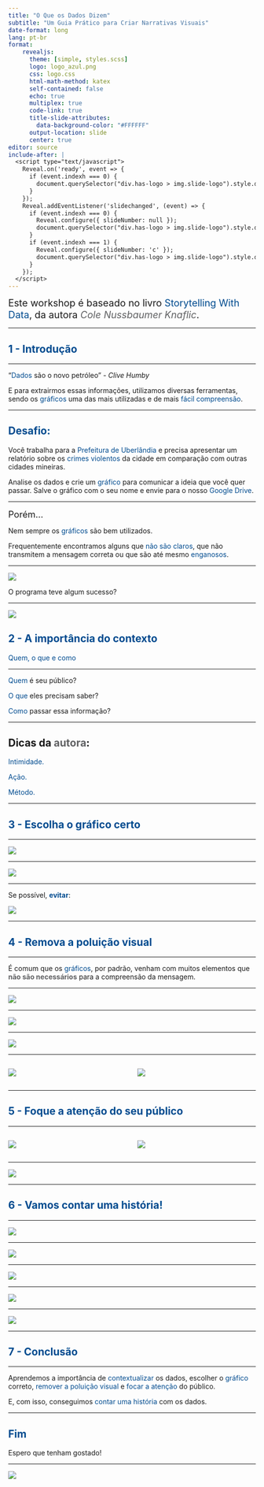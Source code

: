 ```yaml
---
title: "O Que os Dados Dizem"  
subtitle: "Um Guia Prático para Criar Narrativas Visuais"  
date-format: long  
lang: pt-br  
format:  
    revealjs:  
      theme: [simple, styles.scss]  
      logo: logo_azul.png  
      css: logo.css  
      html-math-method: katex  
      self-contained: false  
      echo: true  
      multiplex: true  
      code-link: true  
      title-slide-attributes:  
        data-background-color: "#FFFFFF"  
      output-location: slide  
      center: true  
editor: source  
include-after: |
  <script type="text/javascript">
    Reveal.on('ready', event => {
      if (event.indexh === 0) {
        document.querySelector("div.has-logo > img.slide-logo").style.display = "none";
      }
    });
    Reveal.addEventListener('slidechanged', (event) => {
      if (event.indexh === 0) {
        Reveal.configure({ slideNumber: null });
        document.querySelector("div.has-logo > img.slide-logo").style.display = "none";
      }
      if (event.indexh === 1) { 
        Reveal.configure({ slideNumber: 'c' });
        document.querySelector("div.has-logo > img.slide-logo").style.display = null;
      }
    });
  </script>
---
```


<span style="font-size: 1.4em;">Este workshop é baseado no livro <span style="color:#004B8F">Storytelling With Data</span>, da autora <span style="color:#606163">*Cole Nussbaumer Knaflic*</span>.</span>  

---

## <span style="color:#004B8F">1 - Introdução</span>  

---

"<span style='color:#004B8F'>Dados</span> são o novo petróleo" - *Clive Humby*  

::: {.fragment}  
E para extrairmos essas informações, utilizamos diversas ferramentas, sendo os <span style="color:#004B8F">gráficos</span> uma das mais utilizadas e de mais <span style='color:#004B8F'>fácil compreensão</span>.  
:::  

---

## <span style='color:#004B8F'>Desafio:</span> 

Você trabalha para a <span style='color:#004B8F'>Prefeitura de Uberlândia</span>  e precisa apresentar um relatório sobre os <span style='color:#004B8F'>crimes violentos</span>  da cidade em comparação com outras cidades mineiras. 

Analise os dados e crie um <span style='color:#004B8F'>gráfico</span> para comunicar a ideia que você quer passar.
Salve o gráfico com o seu nome e envie para o nosso <span style='color:#004B8F'>Google Drive</span>.

---

<span style="font-size: 1.3em;">Porém...</span>  

::: {.fragment}  
Nem sempre os <span style='color:#004B8F'>gráficos</span> são bem utilizados.  

Frequentemente encontramos alguns que <span style='color:#004B8F'>não são claros</span>, que não transmitem a mensagem correta ou que são até mesmo <span style='color:#004B8F'>enganosos</span>.  
:::  

---

![](exp_1.png){fig-aling="center"}

::: {.fragment}  
O programa teve algum sucesso?  
:::  

---

![](exp_1_melhorado.png){fig-align="center"}

## <span style="color:#004B8F">2 - A importância do contexto</span>  
<span style="color:#004B8F">Quem, o que e como</span>  

---

<span style="color:#004B8F">Quem</span> é seu público?  

::: {.fragment}  
<span style="color:#004B8F">O que</span> eles precisam saber?  
:::  

::: {.fragment}  
<span style="color:#004B8F">Como</span> passar essa informação?  
:::  

---

## Dicas da <span style="color:#606163">autora</span>:  

<span style="color:#004B8F">Intimidade.</span>  

<span style="color:#004B8F">Ação.</span>  

<span style="color:#004B8F">Método.</span>  

---

## <span style="color:#004B8F">3 - Escolha o gráfico certo</span>  

---

![](graphs.png){fig-aling="center"}  

---

![](barras.png){fig-aling="center"}

---

Se possível, <span style="color:#004B8F">**evitar**</span>:  

![](pizza3d.png)  

---

## <span style="color:#004B8F">4 - Remova a poluição visual</span>  

---

É comum que os <span style="color:#004B8F">gráficos</span>, por padrão, venham com muitos elementos que <span style="color:#606163">**não são necessários**</span> para a compreensão da mensagem.  

---

![](exp_2.png){fig-aling="center"}

---

![](exp_2_melhorado.png){fig-aling="center"}

---

![](exp_2_final.png){fig-aling="center"}

---

::: {.columns}  

::: {.column}  
![](exp_2.png){fig-aling="center"}
:::  

::: {.column}  
![](exp_2_final.png){fig-aling="center"} 
:::  

:::  

---

## <span style="color:#004B8F">5 - Foque a atenção do seu público</span>  

---

::: {.columns}  

::: {.column}  
![](semfoco.png){fig-aling="center"}
:::  

::: {.column}  
:::{.fragment}  

![](comfoco.png){fig-aling="center"}
:::  
:::  

:::

---

![](exp2_final_foco.png){fig-aling="center"}

---

## <span style="color:#004B8F">6 - Vamos contar uma história!</span>  

---

![](exp_4.png){fig-aling="center"}

---

![](exp_4_linhas.png){fig-aling="center"} 

---

![](exp_4_limpo.png){fig-aling="center"}

---

![](exp_4_foco.png){fig-aling="center"}

---

![](exp_4_media.png)  

---

## <span style="color:#004B8F">7 - Conclusão</span>  

---

Aprendemos a importância de <span style="color:#004B8F">contextualizar</span> os dados, escolher o <span style="color:#004B8F">gráfico</span> correto, <span style="color:#004B8F">remover a poluição visual</span> e <span style="color:#004B8F">focar a atenção</span> do público.  

E, com isso, conseguimos <span style="color:#004B8F">contar uma história</span> com os dados.  

---

## <span style="color:#004B8F">Fim</span>  
Espero que tenham gostado!  

---

![](qrcode.jfif){fig-aling="center"}
